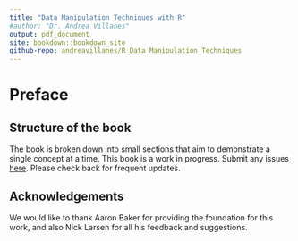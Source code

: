 ```yaml
--- 
title: "Data Manipulation Techniques with R"
#author: "Dr. Andrea Villanes"
output: pdf_document
site: bookdown::bookdown_site
github-repo: andreavillanes/R_Data_Manipulation_Techniques
---
```


# Preface {.unnumbered}

## Structure of the book {-}

The book is broken down into small sections that aim to demonstrate a single concept at a time. This book is a work in progress. Submit any issues  [here](https://github.com/andreavillanes/R_Data_Manipulation_Techniques/issues). Please check back for frequent updates. 

## Acknowledgements {-}

We would like to thank Aaron Baker for providing the foundation for this work, and also Nick Larsen for all his feedback and suggestions.
